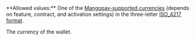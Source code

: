 <ParamField body="Currency" type="string" required>     
**Allowed values:** One of the <a href="/guides/currencies" target="_blank">Mangopay-supported currencies</a> (depends on feature, contract, and activation settings) in the three-letter <a href="/api-reference/overview/data-formats" target="_blank">ISO_4217 format</a>.

The currency of the wallet.  
</ParamField>